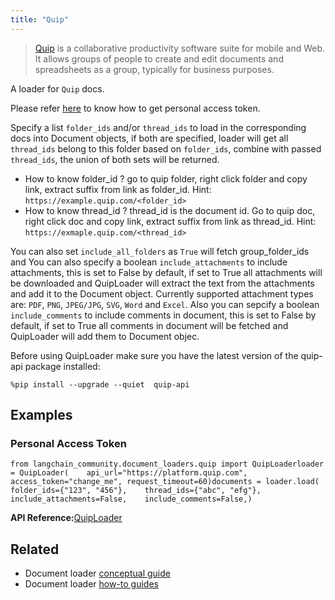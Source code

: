 ```yaml
---
title: "Quip"
---
```


> [Quip](https://quip.com) is a collaborative productivity software suite for mobile and Web. It allows groups of people to create and edit documents and spreadsheets as a group, typically for business purposes.

A loader for `Quip` docs.

Please refer [here](https://quip.com/dev/automation/documentation/current#section/Authentication/Get-Access-to-Quip's-APIs) to know how to get personal access token.

Specify a list `folder_ids` and/or `thread_ids` to load in the corresponding docs into Document objects, if both are specified, loader will get all `thread_ids` belong to this folder based on `folder_ids`, combine with passed `thread_ids`, the union of both sets will be returned.

* How to know folder\_id ? go to quip folder, right click folder and copy link, extract suffix from link as folder\_id. Hint: `https://example.quip.com/<folder_id>`
* How to know thread\_id ? thread\_id is the document id. Go to quip doc, right click doc and copy link, extract suffix from link as thread\_id. Hint: `https://exmaple.quip.com/<thread_id>`

You can also set `include_all_folders` as `True` will fetch group\_folder\_ids and You can also specify a boolean `include_attachments` to include attachments, this is set to False by default, if set to True all attachments will be downloaded and QuipLoader will extract the text from the attachments and add it to the Document object. Currently supported attachment types are: `PDF`, `PNG`, `JPEG/JPG`, `SVG`, `Word` and `Excel`. Also you can sepcify a boolean `include_comments` to include comments in document, this is set to False by default, if set to True all comments in document will be fetched and QuipLoader will add them to Document objec.

Before using QuipLoader make sure you have the latest version of the quip-api package installed:

```
%pip install --upgrade --quiet  quip-api
```

## Examples

### Personal Access Token

```
from langchain_community.document_loaders.quip import QuipLoaderloader = QuipLoader(    api_url="https://platform.quip.com", access_token="change_me", request_timeout=60)documents = loader.load(    folder_ids={"123", "456"},    thread_ids={"abc", "efg"},    include_attachments=False,    include_comments=False,)
```

**API Reference:**[QuipLoader](https://python.langchain.com/api_reference/community/document_loaders/langchain_community.document_loaders.quip.QuipLoader.html)

## Related

* Document loader [conceptual guide](/src/oss/concepts/document_loaders)
* Document loader [how-to guides](/src/oss/how_to/#document-loaders)
